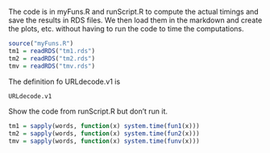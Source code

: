 
The code  is in myFuns.R and runScript.R
to compute the actual timings and save the results in RDS files.
We then load them in the markdown and create the plots, etc.
without having to run the code to time the computations.

```r
source("myFuns.R")
tm1 = readRDS("tm1.rds")
tm2 = readRDS("tm2.rds")
tmv = readRDS("tmv.rds")
```

The definition fo URLdecode.v1 is 
```r
URLdecode.v1
```


Show the code from runScript.R but don't run it.

```r
tm1 = sapply(words, function(x) system.time(fun1(x)))
tm2 = sapply(words, function(x) system.time(fun2(x))) 
tmv = sapply(words, function(x) system.time(funv(x)))
```
